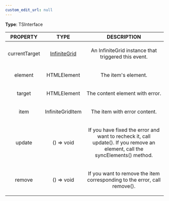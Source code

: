 ```yaml
---
custom_edit_url: null
---
```


<div>

</div>

**Type**: TSInterface

|PROPERTY|TYPE|DESCRIPTION|
|:---:|:---:|:---:|
|currentTarget|[InfiniteGrid](InfiniteGrid)|<p>An InfiniteGrid instance that triggered this event. </p>|
|element|HTMLElement|<p>The item's element.</p>|
|target|HTMLElement|<p>The content element with error.</p>|
|item|InfiniteGridItem|<p>The item with error content.</p>|
|update|() =&gt; void|<p>If you have fixed the error and want to recheck it, call update(). If you remove an element, call the syncElements() method.</p>|
|remove|() =&gt; void|<p>If you want to remove the item corresponding to the error, call remove(). </p>|

